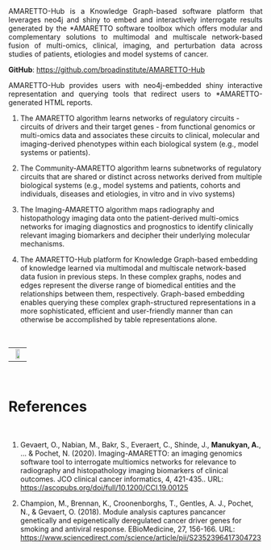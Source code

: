 <br>

<p style="text-align: justify">
AMARETTO-Hub is a Knowledge Graph-based software platform that leverages neo4j and shiny to embed and interactively interrogate results generated by the *AMARETTO software toolbox which offers modular and complementary solutions to multimodal and multiscale network-based fusion of multi-omics, clinical, imaging, and perturbation data across studies of patients, etiologies and model systems of cancer.
</p>

**GitHub**:
[https://github.com/broadinstitute/AMARETTO-Hub](https://github.com/broadinstitute/AMARETTO-Hub)

<p style="text-align: justify">
AMARETTO-Hub provides users with neo4j-embedded shiny interactive representation and querying tools that redirect users to *AMARETTO-generated HTML reports.
</p>

<p style="text-align: justify">
(1) The AMARETTO algorithm learns networks of regulatory circuits - circuits of drivers and their target genes - from functional genomics or multi-omics data and associates these circuits to clinical, molecular and imaging-derived phenotypes within each biological system (e.g., model systems or patients).
</p>

<p style="text-align: justify">
(2) The Community-AMARETTO algorithm learns subnetworks of regulatory circuits that are shared or distinct across networks derived from multiple biological systems (e.g., model systems and patients, cohorts and individuals, diseases and etiologies, in vitro and in vivo systems)
</p>

<p style="text-align: justify">
(3) The Imaging-AMARETTO algorithm maps radiography and histopathology imaging data onto the patient-derived multi-omics networks for imaging diagnostics and prognostics to identify clinically relevant imaging biomarkers and decipher their underlying molecular mechanisms.
</p>

<p style="text-align: justify">
(4) The AMARETTO-Hub platform for Knowledge Graph-based embedding of knowledge learned via multimodal and multiscale network-based data fusion in previous steps. In these complex graphs, nodes and edges represent the diverse range of biomedical entities and the relationships between them, respectively. Graph-based embedding enables querying these complex graph-structured representations in a more sophisticated, efficient and user-friendly manner than can otherwise be accomplished by table representations alone.
</p>

<br>

<table>
<tbody>
<tr>
  <td style = "width: 100%; text-align: center">
    <img width="60%" height="60%" src="image/knowledgegraph.png" class="center">
  </td>
</tr>
</tbody>
</table>

<br>

# References

<br>

1. Gevaert, O., Nabian, M., Bakr, S., Everaert, C., Shinde, J., **Manukyan, A.**, ... & Pochet, N. (2020). Imaging-AMARETTO: an imaging genomics software tool to interrogate multiomics networks for relevance to radiography and histopathology imaging biomarkers of clinical outcomes. JCO clinical cancer informatics, 4, 421-435.. URL: [https://ascopubs.org/doi/full/10.1200/CCI.19.00125](https://ascopubs.org/doi/full/10.1200/CCI.19.00125)

2. Champion, M., Brennan, K., Croonenborghs, T., Gentles, A. J., Pochet, N., & Gevaert, O. (2018). Module analysis captures pancancer genetically and epigenetically deregulated cancer driver genes for smoking and antiviral response. EBioMedicine, 27, 156-166. URL: [https://www.sciencedirect.com/science/article/pii/S2352396417304723](https://www.sciencedirect.com/science/article/pii/S2352396417304723)

